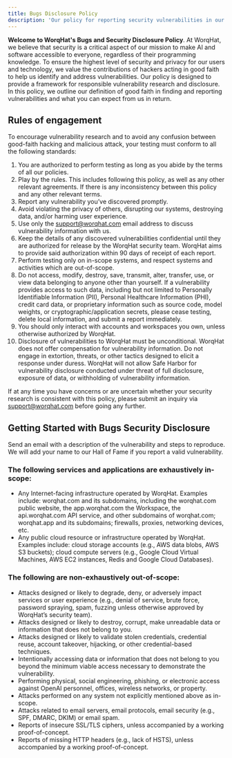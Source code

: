```yaml
---
title: Bugs Disclosure Policy
description: 'Our policy for reporting security vulnerabilities in our products and services.'
---
```


**Welcome to WorqHat's Bugs and Security Disclosure Policy**. At WorqHat, we believe that security
is a critical aspect of our mission to make AI and software accessible to everyone, regardless of their programming knowledge. To ensure the highest level of security and privacy for our users and technology, we value the contributions of hackers acting in good faith to help us identify and address vulnerabilities. Our policy is designed to provide a framework for responsible vulnerability research and disclosure. In this policy, we outline our definition of good faith in finding and reporting vulnerabilities and what you can expect from us in return.

## Rules of engagement

To encourage vulnerability research and to avoid any confusion between good-faith hacking and malicious attack, your testing must conform to all the following standards:

1) You are authorized to perform testing as long as you abide by the terms of all our policies.
2) Play by the rules. This includes following this policy, as well as any other relevant
agreements. If there is any inconsistency between this policy and any other relevant terms.
3) Report any vulnerability you’ve discovered promptly.
4) Avoid violating the privacy of others, disrupting our systems, destroying data, and/or harming
user experience.
5) Use only the support@worqhat.com email address to discuss vulnerability information
with us.
6) Keep the details of any discovered vulnerabilities confidential until they are authorized for
release by the WorqHat security team. WorqHat aims to provide said authorization within 90 days of
receipt of each report.
7) Perform testing only on in-scope systems, and respect systems and activities which are
out-of-scope.
8) Do not access, modify, destroy, save, transmit, alter, transfer, use, or view data belonging to
anyone other than yourself. If a vulnerability provides access to such data, including but not limited to Personally Identifiable Information (PII), Personal Healthcare Information (PHI), credit card data, or proprietary information such as source code, model weights, or cryptographic/application secrets, please cease testing, delete local information, and submit a report immediately.
9) You should only interact with accounts and workspaces you own, unless otherwise authorized by
WorqHat.
10) Disclosure of vulnerabilities to WorqHat must be unconditional. WorqHat does not offer
compensation
for vulnerability information. Do not engage in extortion, threats, or other tactics designed to elicit a response under duress. WorqHat will not allow Safe Harbor for vulnerability disclosure conducted under threat of full disclosure, exposure of data, or withholding of vulnerability information.


<Warning>If at any time you have concerns or are uncertain whether your security research is
  consistent
  with this policy, please submit an inquiry via [support@worqhat.com](mailto:support@worqhat.com)
  before going any further.</Warning>


## Getting Started with Bugs Security Disclosure

<CardGroup cols={2}>
  <Card
    title="Reach out to team"
    icon="pen-to-square"
    href="mailto:support@worqhat.com"
  >
    Send an email with a description of the vulnerability and steps to reproduce.
  </Card>
  <Card
    title="Hall of Fame"
    icon="image"
    href="https://devs.worqhat.com/hall-of-fame"
  >
    We will add your name to our Hall of Fame if you report a valid vulnerability.
  </Card>
</CardGroup>

### The following services and applications are exhaustively in-scope:

* Any Internet-facing infrastructure operated by WorqHat. Examples include: worqhat.com and its
subdomains, including the worqhat.com public website, the app.worqhat.com the Workspace,
the
api.worqhat.com API service, and other subdomains of worqhat.com; worqhat.app and its subdomains;
firewalls, proxies, networking devices, etc.
* Any public cloud resource or infrastructure operated by WorqHat. Examples include: cloud storage
accounts (e.g., AWS data blobs, AWS S3 buckets); cloud compute servers (e.g., Google Cloud
Virtual Machines, AWS
EC2 instances, Redis and Google Cloud Databases).

### The following are non-exhaustively out-of-scope:

* Attacks designed or likely to degrade, deny, or adversely impact services or user experience
(e.g., denial of service, brute force, password spraying, spam, fuzzing unless otherwise
approved by WorqHat’s security team).
* Attacks designed or likely to destroy, corrupt, make unreadable data or information that does
not belong to you.
* Attacks designed or likely to validate stolen credentials, credential reuse, account takeover,
hijacking, or other credential-based techniques.
* Intentionally accessing data or information that does not belong to you beyond the minimum
viable access necessary to demonstrate the vulnerability.
* Performing physical, social engineering, phishing, or electronic access against OpenAI
personnel, offices, wireless networks, or property.
* Attacks performed on any system not explicitly mentioned above as in-scope.
* Attacks related to email servers, email protocols, email security (e.g., SPF, DMARC, DKIM) or
email spam.
* Reports of insecure SSL/TLS ciphers, unless accompanied by a working proof-of-concept.
* Reports of missing HTTP headers (e.g., lack of HSTS), unless accompanied by a working
proof-of-concept.
